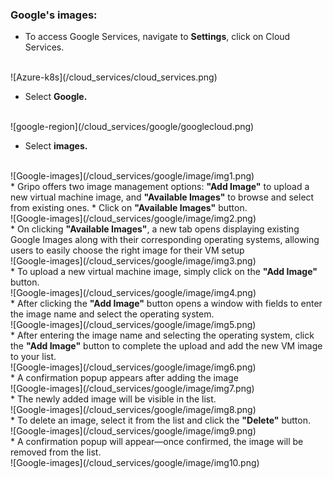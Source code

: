 ### Google's images:

* To access Google Services, navigate to <b>Settings</b>, click on Cloud Services.
<br />
![Azure-k8s](/cloud_services/cloud_services.png)<br />

* Select <b>Google.</b>
<br />
![google-region](/cloud_services/google/googlecloud.png)<br />

* Select <b>images.</b>
<br />
![Google-images](/cloud_services/google/image/img1.png)
 <br />
* Gripo offers two image management options: <b>"Add Image"</b> to upload a new virtual machine image, and <b>"Available Images"</b> to browse and select from existing ones.
* Click on <b>"Available Images"</b> button.
<br />
![Google-images](/cloud_services/google/image/img2.png)
 <br />
 * On clicking <b>"Available Images"</b>, a new tab opens displaying existing Google Images along with their corresponding operating systems, allowing users to easily choose the right image for their VM setup
<br />
![Google-images](/cloud_services/google/image/img3.png)
 <br />
 * To upload a new virtual machine image, simply click on the <b>"Add Image"</b> button.
<br />
![Google-images](/cloud_services/google/image/img4.png)
 <br />
 * After clicking the <b>"Add Image"</b> button opens a window with fields to enter the image name and select the operating system.
<br />
![Google-images](/cloud_services/google/image/img5.png)
 <br />
 * After entering the image name and selecting the operating system, click the <b>"Add Image"</b> button to complete the upload and add the new VM image to your list.
<br />
![Google-images](/cloud_services/google/image/img6.png)
 <br />
 * A confirmation popup appears after adding the image
<br />
![Google-images](/cloud_services/google/image/img7.png)
 <br />
 * The newly added image will be visible in the list.
<br />
![Google-images](/cloud_services/google/image/img8.png)
 <br />
 * To delete an image, select it from the list and click the <b>"Delete"</b> button.
<br />
![Google-images](/cloud_services/google/image/img9.png)
 <br />
 * A confirmation popup will appear—once confirmed, the image will be removed from the list.
<br />
![Google-images](/cloud_services/google/image/img10.png)
 <br />
